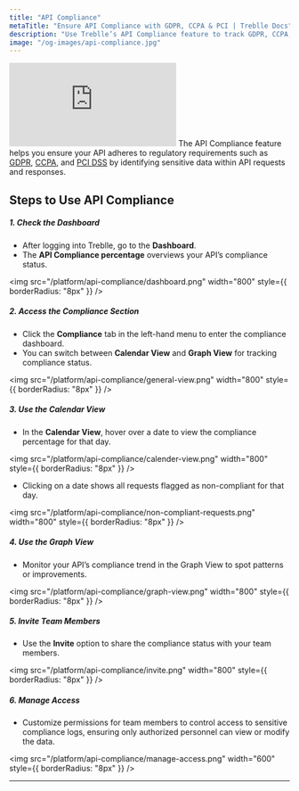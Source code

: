 ```yaml
---
title: "API Compliance"
metaTitle: "Ensure API Compliance with GDPR, CCPA & PCI | Treblle Docs"
description: "Use Treblle’s API Compliance feature to track GDPR, CCPA, and PCI DSS adherence. Identify sensitive data, monitor compliance trends, and manage team access effortlessly."
image: "/og-images/api-compliance.jpg"
---
```


<iframe class="w-full aspect-[16/9]" src="https://www.youtube.com/embed/D6bdO84P458?si=mmSm1nccXdjaePTt" title="YouTube video player" frameborder="0" allow="accelerometer; autoplay; clipboard-write; encrypted-media; gyroscope; picture-in-picture; web-share" referrerpolicy="strict-origin-when-cross-origin" allowfullscreen></iframe>
The API Compliance feature helps you ensure your API adheres to regulatory requirements such as <a href="https://gdpr-info.eu/" target="_blank" rel="noopener noreferrer"> GDPR</a>, <a href="https://doca.gov.in/ccpa/" target="_blank" rel="noopener noreferrer"> CCPA</a>, and <a href="https://www.pcisecuritystandards.org/" target="_blank" rel="noopener noreferrer"> PCI DSS</a> by identifying sensitive data within API requests and responses.

## Steps to Use API Compliance

##### 1. Check the Dashboard

- After logging into Treblle, go to the **Dashboard**.
- The **API Compliance percentage** overviews your API’s compliance status.

<img
  src="/platform/api-compliance/dashboard.png"
  width="800"
  style={{ borderRadius: "8px" }}
/>

##### 2. Access the Compliance Section

- Click the **Compliance** tab in the left-hand menu to enter the compliance dashboard.
- You can switch between **Calendar View** and **Graph View** for tracking compliance status.

<img
  src="/platform/api-compliance/general-view.png"
  width="800"
  style={{ borderRadius: "8px" }}
/>

##### 3. Use the Calendar View

- In the **Calendar View**, hover over a date to view the compliance percentage for that day.

<img
  src="/platform/api-compliance/calender-view.png"
  width="800"
  style={{ borderRadius: "8px" }}
/>

- Clicking on a date shows all requests flagged as non-compliant for that day.

<img
  src="/platform/api-compliance/non-compliant-requests.png"
  width="800"
  style={{ borderRadius: "8px" }}
/>

##### 4. Use the Graph View

- Monitor your API’s compliance trend in the Graph View to spot patterns or improvements.

<img
  src="/platform/api-compliance/graph-view.png"
  width="800"
  style={{ borderRadius: "8px" }}
/>

##### 5. Invite Team Members

- Use the **Invite** option to share the compliance status with your team members.

<img
  src="/platform/api-compliance/invite.png"
  width="800"
  style={{ borderRadius: "8px" }}
/>

##### 6. Manage Access

- Customize permissions for team members to control access to sensitive compliance logs, ensuring only authorized personnel can view or modify the data.

<img
  src="/platform/api-compliance/manage-access.png"
  width="600"
  style={{ borderRadius: "8px" }}
/>

---

